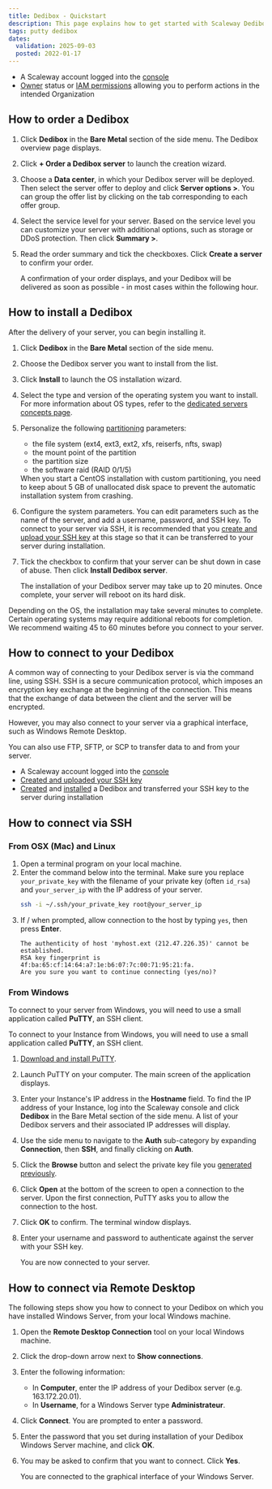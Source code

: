 ```yaml
---
title: Dedibox - Quickstart
description: This page explains how to get started with Scaleway Dedibox dedicated servers
tags: putty dedibox
dates:
  validation: 2025-09-03
  posted: 2022-01-17
---
```



<DediboxScalewayMigration />

<Requirements />

- A Scaleway account logged into the [console](https://console.scaleway.com)
- [Owner](/iam/concepts/#owner) status or [IAM permissions](/iam/concepts/#permission) allowing you to perform actions in the intended Organization
## How to order a Dedibox

1. Click **Dedibox** in the **Bare Metal** section of the side menu. The Dedibox overview page displays.
2. Click **+ Order a Dedibox server** to launch the creation wizard.
3. Choose a **Data center**, in which your Dedibox server will be deployed. Then select the server offer to deploy and click **Server options >**.
    <Message type="tip">
      You can group the offer list by clicking on the tab corresponding to each offer group.
    </Message>
4. Select the service level for your server. Based on the service level you can customize your server with additional options, such as storage or DDoS protection. Then click **Summary >**.
5. Read the order summary and tick the checkboxes. Click **Create a server** to confirm your order.

    A confirmation of your order displays, and your Dedibox will be delivered as soon as possible - in most cases within the following hour.

## How to install a Dedibox

After the delivery of your server, you can begin installing it.

1. Click **Dedibox** in the **Bare Metal** section of the side menu.
2. Choose the Dedibox server you want to install from the list.
3. Click **Install** to launch the OS installation wizard.
4. Select the type and version of the operating system you want to install.
    <Message type="tip">
      For more information about OS types, refer to the [dedicated servers concepts page](/dedibox-scaleway/concepts/#os-type).
    </Message>
5. Personalize the following [partitioning](/dedibox-scaleway/concepts/#partitioning) parameters:
    - the file system (ext4, ext3, ext2, xfs, reiserfs, nfts, swap)
    - the mount point of the partition
    - the partition size
    - the software raid (RAID 0/1/5)

    <Message type="note">
      When you start a CentOS installation with custom partitioning, you need to keep about 5 GB of unallocated disk space to prevent the automatic installation system from crashing.
    </Message>
6. Configure the system parameters. You can edit parameters such as the name of the server, and add a username, password, and SSH key.
    <Message type="note">
      To connect to your server via SSH, it is recommended that you [create and upload your SSH key](/dedibox-account/how-to/upload-an-ssh-key/) at this stage so that it can be transferred to your server during installation.
    </Message>
7. Tick the checkbox to confirm that your server can be shut down in case of abuse. Then click **Install Dedibox server**.

    The installation of your Dedibox server may take up to 20 minutes. Once complete, your server will reboot on its hard disk.

<Message type="note">
  Depending on the OS, the installation may take several minutes to complete. Certain operating systems may require additional reboots for completion. We recommend waiting 45 to 60 minutes before you connect to your server.
</Message>

## How to connect to your Dedibox

A common way of connecting to your Dedibox server is via the command line, using SSH. SSH is a secure communication protocol, which imposes an encryption key exchange at the beginning of the connection. This means that the exchange of data between the client and the server will be encrypted.

However, you may also connect to your server via a graphical interface, such as Windows Remote Desktop.

You can also use FTP, SFTP, or SCP to transfer data to and from your server.

<Requirements />

- A Scaleway account logged into the [console](https://console.scaleway.com)
- [Created and uploaded your SSH key](/organizations-and-projects/how-to/create-ssh-key)
- [Created](/dedibox-scaleway/how-to/order-dedibox) and [installed](/dedibox-scaleway/how-to/install-dedibox) a Dedibox and transferred your SSH key to the server during installation

## How to connect via SSH

### From OSX (Mac) and Linux

1. Open a terminal program on your local machine.
2. Enter the command below into the terminal. Make sure you replace `your_private_key` with the filename of your private key (often `id_rsa`) and `your_server_ip` with the IP address of your server.
    ```bash
    ssh -i ~/.ssh/your_private_key root@your_server_ip
    ```
3. If / when prompted, allow connection to the host by typing `yes`, then press **Enter**.
    ```
    The authenticity of host 'myhost.ext (212.47.226.35)' cannot be established.
    RSA key fingerprint is 4f:ba:65:cf:14:64:a7:1e:b6:07:7c:00:71:95:21:fa.
    Are you sure you want to continue connecting (yes/no)?
    ```

### From Windows

To connect to your server from Windows, you will need to use a small application called **PuTTY**, an SSH client.

To connect to your Instance from Windows, you will need to use a small application called **PuTTY**, an SSH client.

1. [Download and install PuTTY](https://www.chiark.greenend.org.uk/~sgtatham/putty/latest.html).
2. Launch PuTTY on your computer. The main screen of the application displays.
3. Enter your Instance's IP address in the **Hostname** field.
    <Message type="tip">
      To find the IP address of your Instance, log into the Scaleway console and
      click **Dedibox** in the Bare Metal section of the side menu. A list of your
      Dedibox servers and their associated IP addresses will display.
    </Message>
4. Use the side menu to navigate to the **Auth** sub-category by expanding **Connection**, then **SSH**, and finally clicking on **Auth**.
5. Click the **Browse** button and select the private key file you [generated previously](/organizations-and-projects/how-to/create-ssh-key/).
6. Click **Open** at the bottom of the screen to open a connection to the server. Upon the first connection, PuTTY asks you to allow the connection to the host.
7. Click **OK** to confirm. The terminal window displays.
8. Enter your username and password to authenticate against the server with your SSH key.

    You are now connected to your server.

## How to connect via Remote Desktop

The following steps show you how to connect to your Dedibox on which you have installed Windows Server, from your local Windows machine.

1. Open the **Remote Desktop Connection** tool on your local Windows machine.
2. Click the drop-down arrow next to **Show connections**.
3. Enter the following information:
    - In **Computer**, enter the IP address of your Dedibox server (e.g. 163.172.20.01).
    - In **Username**, for a Windows Server type **Administrateur**.
4. Click **Connect**. You are prompted to enter a password.
5. Enter the password that you set during installation of your Dedibox Windows Server machine, and click **OK**.
6. You may be asked to confirm that you want to connect. Click **Yes**.

    You are connected to the graphical interface of your Windows Server.